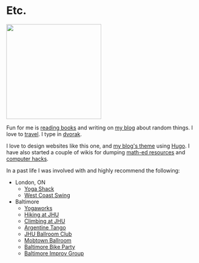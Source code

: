 # Etc.

[<img src="images/books.gif" width="250px" class="right" />](https://www.gocomics.com/sarahs-scribbles/2014/1/17)
  
Fun for me is [reading books] and writing on [my blog] about random
things. I love to [travel]. I type in [dvorak].

I love to design websites like this one, and [my blog\'s theme]
using [Hugo]. I have also started a couple of wikis for dumping [math-ed
resources] and [computer hacks]. 

In a past life I was involved with and highly recommend the following:

-   London, ON
    -   [Yoga Shack]
    -   [West Coast Swing]

-   Baltimore
    -   [Yogaworks]
    -   [Hiking at JHU]
    -   [Climbing at JHU]
    -   [Argentine Tango]
    -   [JHU Ballroom Club]
    -   [Mobtown Ballroom]
    -   [Baltimore Bike Party]
    -   [Baltimore Improv Group]

  [my blog\'s theme]: https://github.com/apurvnakade/HugoTheme
  [reading books]: ./blog/art/books/index.html
  [my blog]: ./blog
  [Hugo]: https://gohugo.io/
  [math-ed resources]: https://www.notion.so/Math-Wiki-01783c0807aa4fa18d7d28a7f724fcde
  [computer hacks]: https://www.notion.so/Wiki-1b656cca9c964d79b932d4c76cc8ed7d
  [travel]: https://drive.google.com/open?id=1wpCR64gzKc7Zp8V-FIn43ANMA6QULjMS&usp=sharing
 
  [dvorak]: https://en.wikipedia.org/wiki/Dvorak_Simplified_Keyboard
 
  [Yoga Shack]: https://www.yogashack.ca/
  [West Coast Swing]: https://westcoastswinglondon.ca/
  [Yogaworks]: https://www.yogaworks.com/baltimore/
  [Hiking at JHU]: https://studentaffairs.jhu.edu/recreation/experiential-education/trips/
 
  [Climbing at JHU]: https://studentaffairs.jhu.edu/recreation/facilities/climbing-wall/
 
  [Argentine Tango]: http://www.tangoestanoche.com/
  [JHU Ballroom Club]: https://www.facebook.com/groups/jhuballroom/
 
  [Mobtown Ballroom]: https://mobtownballroom.com/
  [Baltimore Bike Party]: https://baltimorebikeparty.com/
 
  [Baltimore Improv Group]: http://www.bigimprov.org/
